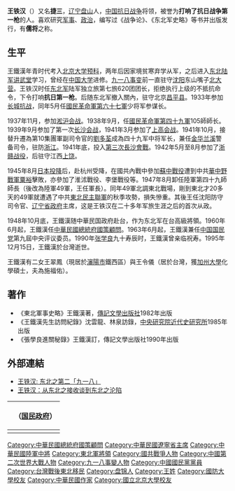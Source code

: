 {{Infobox_officeholder
| name = 王鐵漢 
| image = 王鐵漢.jpg
| Sex = 男
| office           = {{flagicon|ROC}} 第7任[[遼寧省_(中華民國)|遼寧省政府]]主席
| term_start       = 1948年2月18日
| term_end         = 1948年11月2日
| predecessor      = [[徐箴|徐箴]]
| successor        = 末任
| Native place = [[遼寧省_(中華民國)|遼寧]][[盤山縣|盤山]]
| period = 
| party = {{KMT}}
| date of birth = 1905年2月24日
| place of birth = {{QING}}[[盛京將軍|盛京將軍管轄區]][[錦州府|錦州府]]
| date of death = {{death date and age|1995|12|15|1906|3|28}}
| place of death = {{TWN}}
| nationality = {{ROC}}
| spouse = 
| educate = 
*北京大學預科肄業<br><span style="color: blue;">(1922年)</span>
*東三省陸軍講武堂第四期步科畢業<br><span style="color: blue;">(1923年)</span>
*北京中國大學肄業<br><span style="color: blue;">(1925年)</span>
*陸軍大學特別班第二期畢業<br><span style="color: blue;">(1937年)</span>
*[[中央訓練團|中央訓練團]]黨政班第三十一期受訓<br><span style="color: blue;">(1944年)</span>
| past =
*陸軍獨立第七旅620團團長<br><span style="color: blue;">(1931年-1933年5月)</span>
*陸軍第六十七軍少將參謀<br><span style="color: blue;">(1933年5月-1937年8月)</span>
*第十五集團軍總司令部高級參謀<br><span style="color: blue;">(1937年)</span>
*陸軍第105師副師長<br><span style="color: blue;">(1937年-1941年12月)</span>
*陸軍第四十九軍軍長<br><span style="color: blue;">(1941年12月-1946年6月)</span>
*陸軍第四十九師師長<br><span style="color: blue;">(1946年6月-1947年8月)</span>
*第一綏靖區司令官<br><span style="color: blue;">(1946年7月)</span>
*瀋陽防衛區司令官<br><span style="color: blue;">(1948年1月-1948年10月13日)</span>
*遼寧省政府委員<br><span style="color: blue;">(1948年2月18日-1948年10月31日)</span>
*遼寧省政府主席<br><span style="color: blue;">(1948年2月18日-1948年10月31日)</span>
*東北行轅政務委員會委員<br><span style="color: blue;">(1948年5月8日-1948年10月31日)</span>
*總統府國策顧問<br><span style="color: blue;">(1951年-1995年12月15日)</span>
*中國國民黨（第九屆）中央評議委員<br><span style="color: blue;">(1963年-1995年12月15日)</span>
| work =
*<span style="color: green;">《統帥與道德》</span>南京軍用圖書社 
*<span style="color: green;">《戰爭論》</span>南京武學書局
}}
'''王铁汉'''（{{bd|1905年|2月24日|1995年|12月15日|catIdx=Wang王}}）又名'''捷三'''，[[辽宁|辽宁]][[盘山县|盘山]]人，[[中国抗日战争|中国抗日战争]]将领，被誉为'''打响了抗日战争第一枪'''的人。喜欢研究[[军事|军事]]、[[政治|政治]]，编写过《战争论》、《东北军史略》等书并出版发行，有'''儒将'''之称。

==生平==
王鐵漢年青时代考入[[北京大学|北京大学]][[预科|预科]]，两年后因家境贫寒弃学从军，之后进入[[东北陆军讲武堂|东北陆军讲武堂]]学习，曾经在[[中国大学|中国大学]]进修。[[九一八事变|九一八事变]]前一直驻守[[沈阳|沈阳]]东山嘴子[[沈阳北大营|北大营]]。王铁汉时任[[东北军|东北军]]陆军独立旅第七旅620团团长，拒绝执行上级的不抵抗命令，下令打响'''抗日第一枪'''。后随东北军撤入關內，驻守北京[[昌平县|昌平县]]。1933年参加[[长城抗战|长城抗战]]，同年5月任[[國民革命軍第六十七軍|國民革命軍第六十七軍]]少将军参谋长。

1937年11月，参加[[淞沪会战|淞沪会战]]。1938年9月，任[[國民革命軍第四十九軍|國民革命軍第四十九軍]]105師師长。1939年9月参加了第一次[[长沙会战|长沙会战]]，1941年3月参加了[[上高会战|上高会战]]。1941年10月，接替升遷為第10集團軍副司令官的[[劉多荃|劉多荃]]成為四十九军中将军长，兼任[[金华|金华]][[兰溪|兰溪]]警备司令，驻防[[浙江|浙江]]。1941年底，投入[[第三次長沙會戰|第三次長沙會戰]]。1942年5月至8月参加了[[浙赣战役|浙赣战役]]，后驻守江西[[上饶|上饶]]。

1945年8月[[日本投降|日本投降]]后，赴杭州受降，在國共內戰中參加[[蘇中戰役|蘇中戰役]]遭到中共[[華中野戰軍|華中野戰軍]][[粟裕|粟裕]]擊敗，亦參加了淮沭戰役、李堡戰役等。1947年8月卸任陸軍第四十九師師長（後改為陸軍49軍，王任軍長）。同年49軍北調東北戰場，剛到東北才20多天的49軍就遭遇了中共[[東北民主聯軍|東北民主聯軍]]的秋季攻勢，損失慘重。其後王任沈阳防守司令官、[[辽宁省政府|辽宁省政府]]主席，这是王铁汉在二十多年军旅生涯之后的首次从政。

1948年10月底，王鐵漢随中華民国政府赴台，作为东北军在台高級將領。1960年6月起，王鐵漢任[[中華民國總統府國策顧問|中華民國總統府國策顧問]]。1963年6月起，王鐵漢兼任[[中国国民党|中国国民党]]第九屆中央评议委员。1990年[[张学良|张学良]]九十寿辰时，王鐵漢曾亲临祝寿。1995年12月15日，王鐵漢於台灣逝世。

王鐵漢有二女王翠鳳（現居於[[瀋陽市|瀋陽市]]鐵西區）與王令儀（居於台灣，獲[[加州大學|加州大學]]化學碩士，夫為施福佑）。

==著作==
*《東北軍事史略》王鐵漢著，[[傳記文學出版社|傳記文學出版社]]1982年出版
*《王鐵漢先生訪問紀錄》沈雲龍、林泉訪錄，[[中央研究院近代史研究所|中央研究院近代史研究所]]1985年出版
*《張學良進關秘錄》王鐵漢訂，傳記文學出版社1990年出版

==外部連結==
*[https://web.archive.org/web/20061007061653/http://www.boxun.com/hero/xsj1/39_1.shtml 王铁汉: 东北之第二「九一八」]
*[https://web.archive.org/web/20061007061706/http://www.boxun.com/hero/xsj1/40_1.shtml 王铁汉：从东北之接收谈到东北之沦陷]


{| class="wikitable" style="margin:0 auto"
|- 
!　{{CHN1928}}（[[国民政府|国民政府]]）
{{先代次代|[[遼寧省_(中華民国)|遼寧省]]政府主席|<small>1948年2月-1948年10月</small>|[[徐箴|徐箴]] | (废止)}}
|-
|}

{{辽宁行政长官}}
{{末任中華民國大陸時期一級行政區行政首長}}

{{DEFAULTSORT:Wang王}}
[[Category:中華民國總統府國策顧問|Category:中華民國總統府國策顧問]]
[[Category:中華民國遼寧省主席|Category:中華民國遼寧省主席]]
[[Category:中華民國陸軍中將|Category:中華民國陸軍中將]]
[[Category:東北軍將領|Category:東北軍將領]]
[[Category:國共戰爭人物|Category:國共戰爭人物]]
[[Category:中國第二次世界大戰人物|Category:中國第二次世界大戰人物]]
[[Category:九一八事變人物|Category:九一八事變人物]]
[[Category:中國國民黨黨員|Category:中國國民黨黨員]]
[[Category:台灣戰後東北移民|Category:台灣戰後東北移民]]
[[Category:盘锦人|Category:盘锦人]]
[[Category:王姓|Category:王姓]]
[[Category:國防大學校友|Category:國防大學校友]]
[[Category:中華民國作家|Category:中華民國作家]]
[[Category:國立北京大學校友|Category:國立北京大學校友]]